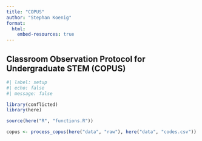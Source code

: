 ```yaml
---
title: "COPUS"
author: "Stephan Koenig"
format:
  html:
    embed-resources: true
---
```


## Classroom Observation Protocol for Undergraduate STEM (COPUS)

```r
#| label: setup
#| echo: false
#| message: false

library(conflicted)
library(here)

source(here("R", "functions.R"))

copus <- process_copus(here("data", "raw"), here("data", "codes.csv"))
```

